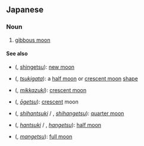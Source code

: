 ==Japanese==
{{ja-kanjitab|とつ|げつ|yomi=o}}

===Noun===
{{ja-noun|とつげつ}}

# [[gibbous moon]]

====See also====
* {{l|ja|新月}} ({{l|ja|しんげつ}}, [[shingetsu]]): [[new moon]]
* {{l|ja|月形}} ({{l|ja|つきがた}}, ''[[tsukigata]]''): a [[half moon]] or [[crescent moon]] [[shape]]
* {{l|ja|三日月}} ({{l|ja|みっかづき}}, ''[[mikkazuki]]''): [[crescent moon]]
* {{l|ja|凹月}} ({{l|ja|おうげつ}}, ''[[ōgetsu]]''): [[crescent]] moon
* {{l|ja|四半月}} ({{l|ja|しはんつき}}, ''[[shihantsuki]]'' / {{l|ja|しはんげつ}}, ''[[shihangetsu]]''): [[quarter moon]]
* {{l|ja|半月}} ({{l|ja|はんつき}}, ''[[hantsuki]]'' / {{l|ja|はんげつ}}, ''[[hangetsu]]''): [[half moon]]
* {{l|ja|満月}} ({{l|ja|まんげつ}}, ''[[mangetsu]]''): [[full moon]]